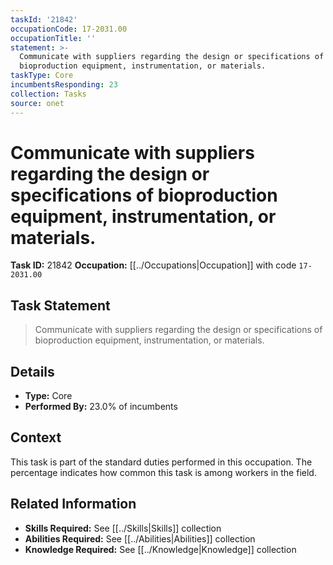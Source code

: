 ```yaml
---
taskId: '21842'
occupationCode: 17-2031.00
occupationTitle: ''
statement: >-
  Communicate with suppliers regarding the design or specifications of
  bioproduction equipment, instrumentation, or materials.
taskType: Core
incumbentsResponding: 23
collection: Tasks
source: onet
---
```

# Communicate with suppliers regarding the design or specifications of bioproduction equipment, instrumentation, or materials.

**Task ID:** 21842
**Occupation:** [[../Occupations|Occupation]] with code `17-2031.00`

## Task Statement

> Communicate with suppliers regarding the design or specifications of bioproduction equipment, instrumentation, or materials.

## Details

- **Type:** Core
- **Performed By:** 23.0% of incumbents

## Context

This task is part of the standard duties performed in this occupation. The percentage indicates how common this task is among workers in the field.

## Related Information

- **Skills Required:** See [[../Skills|Skills]] collection
- **Abilities Required:** See [[../Abilities|Abilities]] collection
- **Knowledge Required:** See [[../Knowledge|Knowledge]] collection

